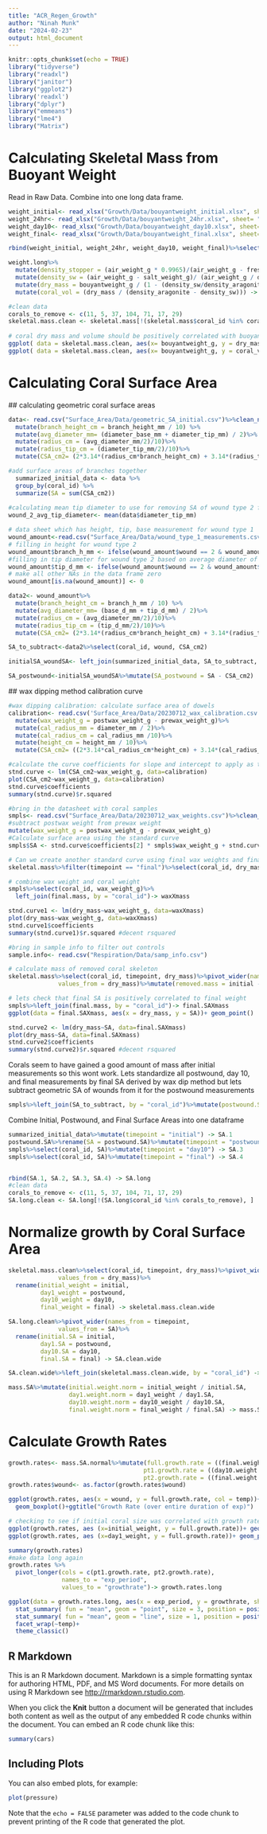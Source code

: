 ```yaml
---
title: "ACR_Regen_Growth"
author: "Ninah Munk"
date: "2024-02-23"
output: html_document
---
```


```r
knitr::opts_chunk$set(echo = TRUE)
library("tidyverse")
library("readxl")
library("janitor")
library("ggplot2")
library('readxl')
library("dplyr")
library("emmeans")
library("lme4")
library("Matrix")
```

# Calculating Skeletal Mass from Buoyant Weight 

Read in Raw Data. Combine into one long data frame.
```r
weight_initial<- read_xlsx("Growth/Data/bouyantweight_initial.xlsx", sheet= "raw_data")%>%clean_names()%>%select(-calibration)%>%mutate(timepoint = "initial")
weight_24hr<- read_xlsx("Growth/Data/bouyantweight_24hr.xlsx", sheet= "raw_data")%>%clean_names()%>%select(-bouyantweight_redo_if_applicable)%>%mutate(timepoint = "postwound")
weight_day10<- read_xlsx("Growth/Data/bouyantweight_day10.xlsx", sheet= "raw_data")%>%clean_names()%>%select(-bouyantweight_redo_if_applicable)%>%mutate(timepoint = "day10")
weight_final<- read_xlsx("Growth/Data/bouyantweight_final.xlsx", sheet= "raw_data")%>%clean_names()%>%mutate(timepoint = "final")

rbind(weight_initial, weight_24hr, weight_day10, weight_final)%>%select(-date, -group, -temp_c, -salinity_ppt, -salt_temp_c ) -> weight.long
```


```r
weight.long%>% 
  mutate(density_stopper = (air_weight_g * 0.9965)/(air_weight_g - fresh_weight_g))%>%
  mutate(density_sw = (air_weight_g - salt_weight_g)/ (air_weight_g / density_stopper))%>%
  mutate(dry_mass = bouyantweight_g / (1 - (density_sw/density_aragonite)))%>%
  mutate(coral_vol = (dry_mass / (density_aragonite - density_sw))) -> skeletal.mass

#clean data
corals_to_remove <- c(11, 5, 37, 104, 71, 17, 29)
skeletal.mass.clean <- skeletal.mass[!(skeletal.mass$coral_id %in% corals_to_remove), ]
  
# coral dry mass and volume should be positively correlated with buoyant weight
ggplot( data = skeletal.mass.clean, aes(x= bouyantweight_g, y = dry_mass))+ geom_point()
ggplot( data = skeletal.mass.clean, aes(x= bouyantweight_g, y = coral_vol))+ geom_point()
```
 
# Calculating Coral Surface Area 
 
 ## calculating geometric coral surface areas
```r
data<- read.csv("Surface_Area/Data/geometric_SA_initial.csv")%>%clean_names()%>%
  mutate(branch_height_cm = branch_height_mm / 10) %>%
  mutate(avg_diameter_mm= (diameter_base_mm + diameter_tip_mm) / 2)%>%
  mutate(radius_cm = (avg_diameter_mm/2)/10)%>%
  mutate(radius_tip_cm = (diameter_tip_mm/2)/10)%>%
  mutate(CSA_cm2= (2*3.14*(radius_cm*branch_height_cm) + 3.14*(radius_tip_cm)^2))

#add surface areas of branches together 
  summarized_initial_data <- data %>%
  group_by(coral_id) %>%
  summarize(SA = sum(CSA_cm2))
  
#calculating mean tip diameter to use for removing SA of wound type 2 from initial surface areas
wound_2_avg_tip_diameter<- mean(data$diameter_tip_mm)

# data sheet which has height, tip, base measurement for wound type 1
wound_amount<-read.csv("Surface_Area/Data/wound_type_1_measurements.csv")%>%clean_names()
# filling in height for wound type 2
wound_amount$branch_h_mm <- ifelse(wound_amount$wound == 2 & wound_amount$coral_id %in% unique(wound_amount$coral_id[wound_amount$wound == 2]), 10, wound_amount$branch_h_mm)
#filling in tip diameter for wound type 2 based on average diameter of wound tips from initial geometric measurements (see above)
wound_amount$tip_d_mm <- ifelse(wound_amount$wound == 2 & wound_amount$coral_id %in% unique(wound_amount$coral_id[wound_amount$wound == 2]), wound_2_avg_tip_diameter, wound_amount$tip_d_mm)
# make all other NAs in the data frame zero 
wound_amount[is.na(wound_amount)] <- 0

data2<- wound_amount%>%
  mutate(branch_height_cm = branch_h_mm / 10) %>%
  mutate(avg_diameter_mm= (base_d_mm + tip_d_mm) / 2)%>%
  mutate(radius_cm = (avg_diameter_mm/2)/10)%>%
  mutate(radius_tip_cm = (tip_d_mm/2)/10)%>%
  mutate(CSA_cm2= (2*3.14*(radius_cm*branch_height_cm) + 3.14*(radius_tip_cm)^2))

SA_to_subtract<-data2%>%select(coral_id, wound, CSA_cm2)

initialSA_woundSA<- left_join(summarized_initial_data, SA_to_subtract, by= 'coral_id')

SA_postwound<-initialSA_woundSA%>%mutate(SA_postwound = SA - CSA_cm2)
```

 ## wax dipping method calibration curve
```r
#wax dipping calibration: calculate surface area of dowels 
calibration<- read.csv('Surface_Area/Data/20230712_wax_calibration.csv')%>%clean_names()%>%
  mutate(wax_weight_g = postwax_weight_g - prewax_weight_g)%>%
  mutate(cal_radius_mm = diameter_mm / 2)%>%
  mutate(cal_radius_cm = cal_radius_mm /10)%>%
  mutate(height_cm = height_mm / 10)%>%
  mutate(CSA_cm2= ((2*3.14*cal_radius_cm*height_cm) + 3.14*(cal_radius_cm)^2)) #curved surface area (CSA) = 2piRH + piR^2 (one area of circle for top of coral)

#calculate the curve coefficients for slope and intercept to apply as the standard
stnd.curve <- lm(CSA_cm2~wax_weight_g, data=calibration)
plot(CSA_cm2~wax_weight_g, data=calibration)
stnd.curve$coefficients
summary(stnd.curve)$r.squared

#bring in the datasheet with coral samples 
smpls<- read.csv("Surface_Area/Data/20230712_wax_weights.csv")%>%clean_names()%>%
#subtract postwax weight from prewax weight
mutate(wax_weight_g = postwax_weight_g - prewax_weight_g)
#Calculate surface area using the standard curve
smpls$SA <- stnd.curve$coefficients[2] * smpls$wax_weight_g + stnd.curve$coefficients[1]

# Can we create another standard curve using final wax weights and final coral skeletal mass
skeletal.mass%>%filter(timepoint == "final")%>%select(coral_id, dry_mass)-> final.mass

# combine wax weight and coral weight 
smpls%>%select(coral_id, wax_weight_g)%>%
  left_join(final.mass, by = "coral_id")-> waxXmass

stnd.curve1 <- lm(dry_mass~wax_weight_g, data=waxXmass)
plot(dry_mass~wax_weight_g, data=waxXmass)
stnd.curve1$coefficients
summary(stnd.curve1)$r.squared #decent rsquared

#bring in sample info to filter out controls
sample.info<- read.csv("Respiration/Data/samp_info.csv")

# calculate mass of removed coral skeleton
skeletal.mass%>%select(coral_id, timepoint, dry_mass)%>%pivot_wider(names_from = timepoint,
              values_from = dry_mass)%>%mutate(removed.mass = initial - postwound)%>%left_join(sample.info, by = "coral_id")%>%filter(!wound == 0) -> removed.mass

# lets check that final SA is positively correlated to final weight 
smpls%>%left_join(final.mass, by = "coral_id")-> final.SAXmass
ggplot(data = final.SAXmass, aes(x = dry_mass, y = SA))+ geom_point()

stnd.curve2 <- lm(dry_mass~SA, data=final.SAXmass)
plot(dry_mass~SA, data=final.SAXmass)
stnd.curve2$coefficients
summary(stnd.curve2)$r.squared #decent rsquared

```
 Corals seem to have gained a good amount of mass after initial measurements so this wont work. Lets standardize all postwound, day 10, and final measurements by final SA derived by wax dip method but lets subtract geometric SA of wounds from it for the postwound measurements 

```r
smpls%>%left_join(SA_to_subtract, by = "coral_id")%>%mutate(postwound.SA = SA - CSA_cm2)%>%select(coral_id, postwound.SA) -> postwound.SA
```

Combine Initial, Postwound, and Final Surface Areas into one dataframe
```r
summarized_initial_data%>%mutate(timepoint = "initial") -> SA.1
postwound.SA%>%rename(SA = postwound.SA)%>%mutate(timepoint = "postwound") -> SA.2
smpls%>%select(coral_id, SA)%>%mutate(timepoint = "day10") -> SA.3
smpls%>%select(coral_id, SA)%>%mutate(timepoint = "final") -> SA.4


rbind(SA.1, SA.2, SA.3, SA.4) -> SA.long
#clean data
corals_to_remove <- c(11, 5, 37, 104, 71, 17, 29)
SA.long.clean <- SA.long[!(SA.long$coral_id %in% corals_to_remove), ]

```

# Normalize growth by Coral Surface Area

```r
skeletal.mass.clean%>%select(coral_id, timepoint, dry_mass)%>%pivot_wider(names_from = timepoint,
              values_from = dry_mass)%>%
  rename(initial_weight = initial,
         day1_weight = postwound,
         day10_weight = day10, 
         final_weight = final) -> skeletal.mass.clean.wide

SA.long.clean%>%pivot_wider(names_from = timepoint,
              values_from = SA)%>%
  rename(initial.SA = initial,
         day1.SA = postwound,
         day10.SA = day10, 
         final.SA = final) -> SA.clean.wide

SA.clean.wide%>%left_join(skeletal.mass.clean.wide, by = "coral_id") -> mass.SA

mass.SA%>%mutate(initial.weight.norm = initial_weight / initial.SA,
                 day1.weight.norm = day1_weight / day1.SA,
                 day10.weight.norm = day10_weight / day10.SA, 
                 final.weight.norm = final_weight / final.SA) -> mass.SA.normal
```

# Calculate Growth Rates 

```r
growth.rates<- mass.SA.normal%>%mutate(full.growth.rate = ((final.weight.norm - day1.weight.norm)*1000)/19,
                                      pt1.growth.rate = ((day10.weight.norm - day1.weight.norm)*1000)/19,
                                      pt2.growth.rate = ((final.weight.norm - day10.weight.norm)*1000)/19)%>%left_join(sample.info, by = "coral_id")
growth.rates$wound<- as.factor(growth.rates$wound)

ggplot(growth.rates, aes(x = wound, y = full.growth.rate, col = temp))+
  geom_boxplot()+ggtitle("Growth Rate (over entire duration of exp)")

# checking to see if initial coral size was correlated with growth rate 
ggplot(growth.rates, aes (x=initial_weight, y = full.growth.rate))+ geom_point()
ggplot(growth.rates, aes (x=day1_weight, y = full.growth.rate))+ geom_point()

summary(growth.rates)
#make data long again
growth.rates %>% 
  pivot_longer(cols = c(pt1.growth.rate, pt2.growth.rate),
               names_to = "exp_period",
               values_to = "growthrate")-> growth.rates.long

ggplot(data = growth.rates.long, aes(x = exp_period, y = growthrate, shape = wound))+ 
  stat_summary( fun = "mean", geom = "point", size = 3, position = position_dodge(width = 0.1))+ 
  stat_summary( fun = "mean", geom = "line", size = 1, position = position_dodge(width = 0.1), linetype = "dashed", aes(group = wound))+ 
  facet_wrap(~temp)+ 
  theme_classic()

```



## R Markdown

This is an R Markdown document. Markdown is a simple formatting syntax for authoring HTML, PDF, and MS Word documents. For more details on using R Markdown see <http://rmarkdown.rstudio.com>.

When you click the **Knit** button a document will be generated that includes both content as well as the output of any embedded R code chunks within the document. You can embed an R code chunk like this:

```r
summary(cars)
```

## Including Plots

You can also embed plots, for example:

```r
plot(pressure)
```

Note that the `echo = FALSE` parameter was added to the code chunk to prevent printing of the R code that generated the plot.
